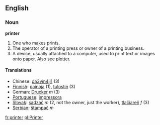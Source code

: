 ==English==
===Noun===
'''printer'''

# One who makes prints.
# The operator of a printing press or owner of a printing business.
# A device, usually attached to a computer, used to print text or images onto paper. Also see [[plotter]].

====Translations====

*Chinese: [[da3yin4ji1]] (3)
*[[Finnish]]: [[painaja]] (1), [[tulostin]] (3)
*German: [[Drucker]] ''m'' (3)
*[[Portuguese]]: [[impressora]]
*[[Slovak]]: [[sadzač]] ''m'' (2, not the owner, just the worker), [[tlačiareň]] ''f'' (3)
*[[Serbian]]: [[štampač]] ''m''

[[fr:printer]]
[[pl:Printer]]